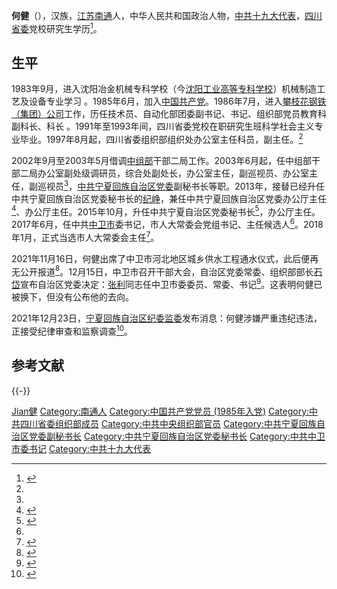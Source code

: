 {{Otheruses|other=名为何健的其他人物|何健}}
{{Infobox officeholder
| 图像        = 
| 图像说明    = 
| 职务1       = 中卫市人民代表大会常务委员会主任
| 就任日期1   = 2000年1月
| 卸任日期1   = 2021年12月
| 前任1       = [[张柱_(1968年)|张柱]]
| 继任1       = [[张利_(1976年)|张利]]
| 职务2       = [[中国共产党中卫市委员会|中国共产党中卫市委员会]]书记
| 就任日期2   = 2017年6月
| 卸任日期2   = 2021年12月
| 1blankname2 = 市长
| 1namedata2  = [[李晓波_(1968年)|李晓波]]{{to}}[[马洪海|马洪海]]
| 前任2       = 张柱
| 继任2       = 张利
| 姓名        = 何健
| 原名        = 
| 出生日期    = {{birth year and age|1965|10}}
| 出生地点    = {{CHN}}[[江苏省|江苏省]][[南通市|南通市]]
| 逝世日期    = <!-- {{death date and age|}}（死亡在前，出生在后）{{death year and age| }} -->
| 逝世地点    = 
| 政党        = {{CPC}}
| 父母        = 
| 配偶        = <!--{{marriage|姓名|}} -->
| 子女        = 
| 亲属        = 
| 信仰        = 
| 母校        = [[沈阳工业高等专科学校|沈阳工业高等专科学校]]<br>中国共产党四川省委员会党校
| 网站        = 
| 签名        = 
| 脚注        = 
}}
'''何健'''（{{bd|1965年|10月||catIdx=H何}}），汉族，[[江苏省|江苏]][[南通市|南通]]人，中华人民共和国政治人物，[[中国共产党第十九次全国代表大会代表名单|中共十九大代表]]，[[中国共产党四川省委员会|四川省委]]党校研究生学历<ref name="a1">{{Cite web|title=何健 简历|url=http://ldzl.people.com.cn/dfzlk/front/personPage16817.htm|accessdate=2021-04-21|author=|date=|work=|publisher=人民网|archive-date=2020-10-03|archive-url=https://web.archive.org/web/20201003221326/http://ldzl.people.com.cn/dfzlk/front/personPage16817.htm}}</ref>。

== 生平 ==
1983年9月，进入沈阳冶金机械专科学校（今[[沈阳工业高等专科学校|沈阳工业高等专科学校]]）机械制造工艺及设备专业学习 。1985年6月，加入[[中国共产党|中国共产党]]。1986年7月，进入[[攀钢集团有限公司|攀枝花钢铁（集团）公司]]工作，历任技术员、自动化部团委副书记、书记、组织部党员教育科副科长、科长 。1991年至1993年间，四川省委党校在职研究生班科学社会主义专业毕业。1997年8月起，四川省委组织部组织处办公室主任科员，副主任。<ref name=a1/>

2002年9月至2003年5月借调[[中国共产党中央委员会组织部|中组部]]干部二局工作。2003年6月起，任中组部干部二局办公室副处级调研员，综合处副处长，办公室主任，副巡视员、办公室主任，副巡视员<ref name="a1" />，[[中国共产党宁夏回族自治区委员会|中共宁夏回族自治区党委]]副秘书长等职。2013年，接替已经升任中共宁夏回族自治区党委秘书长的[[纪峥|纪峥]]，兼任中共宁夏回族自治区党委办公厅主任<ref>{{cite news|accessdate=2015-11-17|url=http://www.thepaper.cn/newsDetail_forward_1397804|title=何健出任宁夏回族自治区党委秘书长|publisher=澎湃新闻|archive-date=2016-03-04|archive-url=https://web.archive.org/web/20160304131729/http://www.thepaper.cn/newsDetail_forward_1397804|dead-url=no}}</ref>、办公厅主任。2015年10月，升任中共宁夏自治区党委秘书长<ref>{{cite news|title=【独家】盘点现任省级党委秘书长 保政令畅通关键职位（表）|url=http://district.ce.cn/newarea/sddy/201410/14/t20141014_3696965.shtml|accessdate=2015-11-17|publisher=中国经济网|archive-date=2015-12-02|archive-url=https://web.archive.org/web/20151202135940/http://district.ce.cn/newarea/sddy/201410/14/t20141014_3696965.shtml|dead-url=no}}</ref>，办公厅主任。2017年6月，任中共[[中卫市|中卫市]]委书记，市人大常委会党组书记、主任候选人<ref name=a1/>。2018年1月，正式当选市人大常委会主任<ref>{{Cite web|title=何健任中卫市人大常委会主任 苏海涛、拜英奇任副市长|url=http://district.ce.cn/newarea/sddy/201801/15/t20180115_27730637.shtml|access-date=2021-12-23|date=2018-01-15|publisher=中国经济网|archive-date=2021-12-23|archive-url=https://web.archive.org/web/20211223143747/http://district.ce.cn/newarea/sddy/201801/15/t20180115_27730637.shtml}}</ref>。

2021年11月16日，何健出席了中卫市河北地区城乡供水工程通水仪式，此后便再无公开报道<ref>{{Cite web|title=中卫市河北地区城乡供水工程正式通水|url=http://nx.wenming.cn/2015sy/2015dfdt/dtzws/202111/t20211118_6240331.html|access-date=2021-12-23|date=2021-11-18|publisher=宁夏文明网|archive-date=2021-12-23|archive-url=https://web.archive.org/web/20211223143827/http://nx.wenming.cn/2015sy/2015dfdt/dtzws/202111/t20211118_6240331.html}}</ref>。12月15日，中卫市召开干部大会，自治区党委常委、组织部部长[[石岱|石岱]]宣布自治区党委决定：[[张利_(1976年)|张利]]同志任中卫市委委员、常委、书记<ref>{{Cite web|title=中卫市召开领导干部大会 张利任中卫市委书记|url=http://www.nxzwnews.net/sy/sydzdt/202112/t20211216_4898873.html|access-date=2021-12-23|date=2021-12-16|publisher=中卫新闻网|archive-date=2021-12-23|archive-url=https://web.archive.org/web/20211223143743/http://www.nxzwnews.net/sy/sydzdt/202112/t20211216_4898873.html}}</ref>。这表明何健已被换下，但没有公布他的去向。

2021年12月23日，[[中国共产党宁夏回族自治区纪律检查委员会|宁夏回族自治区纪委]][[宁夏回族自治区监察委员会|监委]]发布消息：何健涉嫌严重违纪违法，正接受纪律审查和监察调查<ref>{{Cite web|title=宁夏回族自治区中卫市原市委书记、人大常委会主任何健涉嫌严重违纪违法接受纪律审查和监察调查|url=http://www.nxjjjc.gov.cn/xbnxjw/xxgk/jlsc/zzqjlsc/202112/t20211223_487096.html|access-date=2021-12-23|publisher=宁夏纪委监委网站|archive-date=2021-12-24|archive-url=https://web.archive.org/web/20211224093426/http://www.nxjjjc.gov.cn/xbnxjw/xxgk/jlsc/zzqjlsc/202112/t20211223_487096.html}}</ref>。

==参考文献==
{{reflist}}

{{-}}
{{start box}}
{{s-ppo|cpc}}
{{s-before|[[张柱_(1968年)|张　柱]]}}
{{s-title|[[中国共产党中卫市委员会|中国共产党中卫市委员会]]书记|2017年6月－2021年12月}}
{{s-after|[[张利_(1976年)|张　利]]}}
{{s-before|[[纪峥|纪　峥]]}}
{{s-title|[[中国共产党宁夏回族自治区委员会|中国共产党宁夏回族自治区委员会]]秘书长|2015年10月－2017年6月}}
{{s-after|[[纪峥|纪　峥]]}}
{{end box}}

{{中共十九大以来的反腐败工作}}

{{Authority control}}

{{DEFAULTSORT:He何}}
[[Category:何姓|Jian健]]
[[Category:南通人|Category:南通人]]
[[Category:中国共产党党员_(1985年入党)|Category:中国共产党党员 (1985年入党)]]
[[Category:中共四川省委组织部成员|Category:中共四川省委组织部成员]]
[[Category:中共中央组织部官员|Category:中共中央组织部官员]]
[[Category:中共宁夏回族自治区党委副秘书长|Category:中共宁夏回族自治区党委副秘书长]]
[[Category:中共宁夏回族自治区党委秘书长|Category:中共宁夏回族自治区党委秘书长]]
[[Category:中共中卫市委书记|Category:中共中卫市委书记]]
[[Category:中共十九大代表|Category:中共十九大代表]]